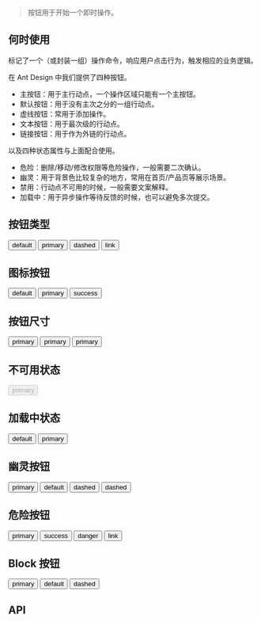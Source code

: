 
<Meta title="基础组件/Button" component={Button} />

> 按钮用于开始一个即时操作。

## 何时使用

标记了一个（或封装一组）操作命令，响应用户点击行为，触发相应的业务逻辑。

在 Ant Design 中我们提供了四种按钮。

- 主按钮：用于主行动点，一个操作区域只能有一个主按钮。
- 默认按钮：用于没有主次之分的一组行动点。
- 虚线按钮：常用于添加操作。
- 文本按钮：用于最次级的行动点。
- 链接按钮：用于作为外链的行动点。

以及四种状态属性与上面配合使用。

- 危险：删除/移动/修改权限等危险操作，一般需要二次确认。
- 幽灵：用于背景色比较复杂的地方，常用在首页/产品页等展示场景。
- 禁用：行动点不可用的时候，一般需要文案解释。
- 加载中：用于异步操作等待反馈的时候，也可以避免多次提交。

## 按钮类型

<Preview>
  <Story name="按钮类型">
    <div className="doc-wrapper">
      <Button type="default">default</Button>
      <Button type="primary">primary</Button>
      <Button type="dashed">dashed</Button>
      <Button type="link">link</Button>
    </div>
  </Story>
</Preview>

## 图标按钮

<Preview>
  <Story name="按钮属性">
    <div className="doc-wrapper">
      <Button type="default">default</Button>
      <Button type="primary">primary</Button>
      <Button type="dashed">success</Button>
    </div>
  </Story>
</Preview>

## 按钮尺寸

<Preview>
  <Story name="按钮尺寸">
    <div className="doc-wrapper">
      <Button type="primary" size="sm">
        primary
      </Button>
      <Button type="primary">primary</Button>
      <Button type="primary" size="lg">
        primary
      </Button>
    </div>
  </Story>
</Preview>

## 不可用状态

<Preview>
  <Story name="不可用状态">
    <div className="doc-wrapper">
      <Button type="primary" disabled>
        primary
      </Button>
    </div>
  </Story>
</Preview>

## 加载中状态

<Preview>
  <Story name="加载中状态">
    <div className="doc-wrapper">
      <Button type="default">default</Button>
      <Button type="primary">primary</Button>
    </div>
  </Story>
</Preview>

## 幽灵按钮

<Preview>
  <Story name="幽灵按钮">
    <div className="doc-wrapper doc-wrapper-ghost">
      <Button type="primary" ghost>
        primary
      </Button>
      <Button type="default" ghost>
        default
      </Button>
      <Button type="dashed" ghost>
        dashed
      </Button>
      <Button type="link" ghost>
        dashed
      </Button>
    </div>
  </Story>
</Preview>

## 危险按钮

<Preview>
  <Story name="危险按钮">
    <div className="doc-wrapper">
      <Button type="primary" danger>
        primary
      </Button>
      <Button type="default" danger>
        success
      </Button>
      <Button type="dashed" danger>
        danger
      </Button>
      <Button type="link" danger>
        link
      </Button>
    </div>
  </Story>
</Preview>

## Block 按钮

<Preview>
  <Story name="Block按钮">
    <div className="doc-wrapper">
      <Button type="primary" block>
        primary
      </Button>
      <Button type="default" block>
        default
      </Button>
      <Button type="dashed" block>
        dashed
      </Button>
    </div>
  </Story>
</Preview>

## API

<Story name="API" />

<Props of={Button} />
